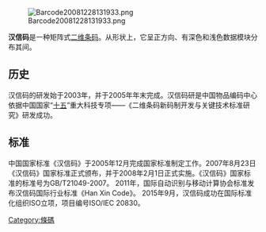 {{unreferenced|time=2009-10-07T09:00:26+00:00}}
[[File:Barcode20081228131933.png|right]]

'''汉信码'''是一种矩阵式[[二维条码|二维条码]]。从形状上，它呈正方向、有深色和浅色数据模块分布其间。

== 历史 ==
汉信码的研发始于2003年，并于2005年年末完成。汉信码研是中国物品编码中心依据中国国家“[[十五|十五]]”重大科技专项——《二维条码新码制开发与关键技术标准研究》研发成功。

== 标准 ==
中国国家标准《汉信码》于2005年12月完成国家标准制定工作。2007年8月23日《汉信码》国家标准正式颁布，并于2008年2月1日正式实施。《汉信码》国家标准的标准号为GB/T21049-2007。
2011年，国际自动识别与移动计算协会标准发布汉信码国际行业标准《Han Xin Code》。
2015年9月，汉信码成功在国际标准化组织ISO立项，项目编号ISO/IEC 20830。
{{條碼}}

[[Category:條碼|Category:條碼]]